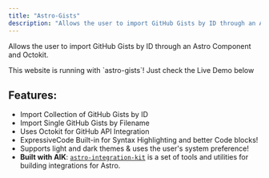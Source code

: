 ```yaml
---
title: "Astro-Gists"
description: "Allows the user to import GitHub Gists by ID through an Astro Component and Octokit."
---
```


<MXYZIntegration 
  title="@matthiesenxyz/astro-gists" 
  githubIntegrationURL='https://github.com/MatthiesenXYZ/astro-gists/tree/main/package/'
  gitlabIntegrationURL='https://gitlab.com/MatthiesenXYZ/astro-gists'
  />

Allows the user to import GitHub Gists by ID through an Astro Component and Octokit.

<Aside title="Fun Fact" type="tip">  This website is running with `astro-gists`! Just check the Live Demo below</Aside>


## Features:
- Import Collection of GitHub Gists by ID
- Import Single GitHub Gists by Filename
- Uses Octokit for GitHub API Integration
- ExpressiveCode Built-in for Syntax Highlighting and better Code blocks!
- Supports light and dark themes & uses the user's system preference!
- **Built with AIK**: [`astro-integration-kit`](https://github.com/florian-lefebvre/astro-integration-kit) is a set of tools and utilities for building integrations for Astro.

<Card title="Getting Started" icon="rocket">
   <LinkCard 
      title="Want to get started?  Check out the Astro-Gists Documentation"
      href="https://github.com/MatthiesenXYZ/astro-gists/blob/main/package/README.md"
   />
</Card>
